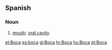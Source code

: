 ==Spanish==
===Noun===
#[[mouth]]; [[oral cavity]]

[[et:Boca]]
[[es:boca]]
[[gl:Boca]]
[[hr:Boca]]
[[hu:Boca]]
[[pt:Boca]]